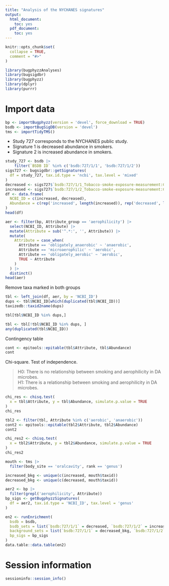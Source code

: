 ```yaml
---
title: "Analysis of the NYCHANES signatures"
output:
  html_document:
    toc: yes
  pdf_document:
    toc: yes
---
```


```r
knitr::opts_chunk$set(
  collapse = TRUE,
  comment = "#>"
)
```

```r
library(bugphyzzAnalyses)
library(bugsigdbr)
library(bugphyzz)
library(dplyr)
library(purrr)
```

# Import data

```r
bp <- importBugphyzz(version = 'devel', force_download = TRUE)
bsdb <- importBugSigDB(version = 'devel')
tms <- importTidyTMS()
```

+ Study 727 corresponds to the NYCHANES public study.
+ Signature 1 is decreased abundance in smokers.
+ Signature 2 is increased abundance in smokers.

```r
study_727 <- bsdb |> 
    filter(`BSDB ID` %in% c('bsdb:727/1/1', 'bsdb:727/1/2'))
sigs727 <- bugsigdbr::getSignatures(
  df = study_727, tax.id.type = 'ncbi', tax.level = 'mixed'
)
decreased <- sigs727$`bsdb:727/1/1_Tobacco-smoke-exposure-measurement:Current-cigarette-smokers_vs_Never-smokers_DOWN`
increased <- sigs727$`bsdb:727/1/2_Tobacco-smoke-exposure-measurement:Current-cigarette-smokers_vs_Never-smokers_UP`
df <- data.frame(
  NCBI_ID = c(increased, decreased),
  Abundance = c(rep('increased', length(increased)), rep('decreased', length(decreased)))
)
head(df)
```

```r
aer <- filter(bp, Attribute_group == 'aerophilicity') |> 
  select(NCBI_ID, Attribute) |> 
  mutate(Attribute = sub('^.*:', '', Attribute)) |> 
  mutate(
    Attribute = case_when(
      Attribute == 'obligately_anaerobic' ~ 'anaerobic',
      Attribute == 'microaerophilic' ~ 'aerobic',
      Attribute == 'obligately_aerobic' ~ 'aerobic',
      TRUE ~ Attribute
    )
  ) |> 
  distinct()
head(aer)
```

Remove taxa marked in both groups

```r
tbl <- left_join(df, aer, by = 'NCBI_ID')
dups <- tbl$NCBI_ID[which(duplicated(tbl$NCBI_ID))]
taxizedb::taxid2name(dups)
```

```r
tbl[tbl$NCBI_ID %in% dups,]
```

```r
tbl <- tbl[!tbl$NCBI_ID %in% dups, ]
any(duplicated(tbl$NCBI_ID))
```

Contingency table

```r
cont <- epitools::epitable(tbl$Attribute, tbl$Abundance)
cont
```

Chi-square. Test of independence.

> H0: There is no relationship between smoking and aerophilicity in DA microbes.  
H1: There is a relationship between smoking and aerophilicity in DA microbes.

```r
chi_res <- chisq.test(
  x = tbl$Attribute, y = tbl$Abundance, simulate.p.value = TRUE
)
chi_res
```


```r
tbl2 <- filter(tbl, Attribute %in% c('aerobic', 'anaerobic'))
cont2 <- epitools::epitable(tbl2$Attribute, tbl2$Abundance)
cont2
```

```r
chi_res2 <- chisq.test(
  x = tbl2$Attribute, y = tbl2$Abundance, simulate.p.value = TRUE
)
chi_res2
```

```r
mouth <- tms |> 
  filter(body_site == 'oralcavity', rank == 'genus')
```


```r
increased_bkg <- unique(c(increased, mouth$taxid))
decreased_bkg <- unique(c(decreased, mouth$taxid))
```

```r
aer2 <- bp |> 
  filter(grepl('aerophilicity', Attribute))
bp_sigs <- getBugphyzzSignatures(
  df = aer2, tax.id.type = 'NCBI_ID', tax.level = 'genus'
)
```



```r
en2 <- runEnrichment(
  bsdb = bsdb,
  bsdb_sets = list(`bsdb:727/1/1` = decreased, `bsdb:727/1/2` = increased),
  background_sets = list(`bsdb:727/1/1` = decreased_bkg, `bsdb:727/1/2` = increased_bkg),
  bp_sigs = bp_sigs
)
data.table::data.table(en2)

```

# Session information

```r
sessioninfo::session_info()
```
